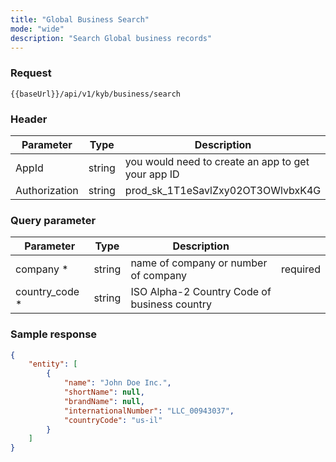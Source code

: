 ```yaml
---
title: "Global Business Search"
mode: "wide"
description: "Search Global business records"
---
```





### Request

```text [GET]
{{baseUrl}}/api/v1/kyb/business/search
```

### Header

| Parameter | Type | Description |
| --- | --- | --- |
| AppId | string | you would need to create an app to get your app ID |
| Authorization | string | prod\_sk\_1T1eSavlZxy02OT3OWlvbxK4G |

### Query parameter

| Parameter | Type | Description |  |
| --- | --- | --- | --- |
| company \* | string | name of company or number of company | required |
| country\_code \* | string | ISO Alpha-2 Country Code of business country |

### Sample response

```json Response
{
    "entity": [
        {
            "name": "John Doe Inc.",
            "shortName": null,
            "brandName": null,
            "internationalNumber": "LLC_00943037",
            "countryCode": "us-il"
        }
    ]
}
```
